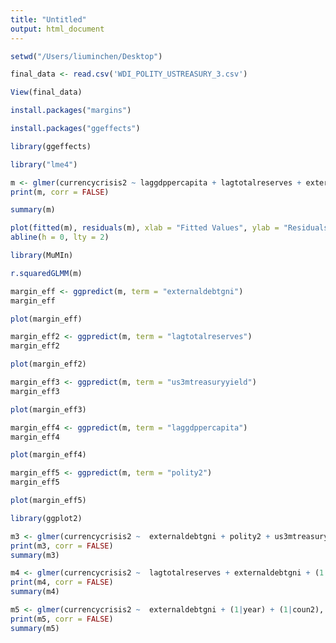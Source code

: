```yaml
---
title: "Untitled"
output: html_document
---
```


```r
setwd("/Users/liuminchen/Desktop")
```

```r
final_data <- read.csv('WDI_POLITY_USTREASURY_3.csv')
```

```r
View(final_data)
```

```r
install.packages("margins")
```
```r
install.packages("ggeffects")
```



```r
library(ggeffects)
```

```r
library("lme4")
```


```r
m <- glmer(currencycrisis2 ~ laggdppercapita + lagtotalreserves + externaldebtgni + polity2 + us3mtreasuryyield + (1|year) + (1|coun2), data = final_data, family = 'binomial')
print(m, corr = FALSE)
```

```r
summary(m)
```

```r
plot(fitted(m), residuals(m), xlab = "Fitted Values", ylab = "Residuals")
abline(h = 0, lty = 2)
```


```r
library(MuMIn)
```

```r
r.squaredGLMM(m)
```

```r
margin_eff <- ggpredict(m, term = "externaldebtgni")
margin_eff
```

```r
plot(margin_eff)
```

```r
margin_eff2 <- ggpredict(m, term = "lagtotalreserves")
margin_eff2
```

```r
plot(margin_eff2)
```

```r
margin_eff3 <- ggpredict(m, term = "us3mtreasuryyield")
margin_eff3
```

```r
plot(margin_eff3)
```

```r
margin_eff4 <- ggpredict(m, term = "laggdppercapita")
margin_eff4
```

```r
plot(margin_eff4)
```


```r
margin_eff5 <- ggpredict(m, term = "polity2")
margin_eff5
```

```r
plot(margin_eff5)
```


```r
library(ggplot2)
```


```r
m3 <- glmer(currencycrisis2 ~  externaldebtgni + polity2 + us3mtreasuryyield + (1|year) + (1|coun2), data = final_data, family = 'binomial')
print(m3, corr = FALSE)
summary(m3)
```

```r
m4 <- glmer(currencycrisis2 ~  lagtotalreserves + externaldebtgni + (1|year) + (1|coun2), data = final_data, family = 'binomial')
print(m4, corr = FALSE)
summary(m4)
```

```r
m5 <- glmer(currencycrisis2 ~  externaldebtgni + (1|year) + (1|coun2), data = final_data, family = 'binomial')
print(m5, corr = FALSE)
summary(m5)
```

